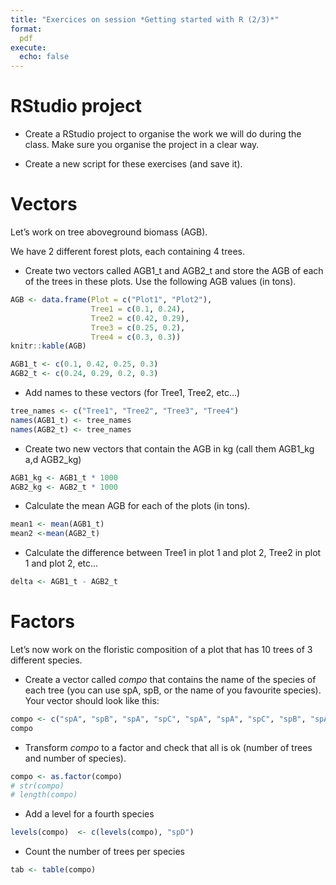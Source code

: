 ```yaml
---
title: "Exercices on session *Getting started with R (2/3)*"
format:
  pdf
execute:
  echo: false  
---
```


# RStudio project

* Create a RStudio project to organise the work we will do during the class. Make sure you organise the project in a clear way.

* Create a new script for these exercises (and save it).

# Vectors

Let's work on tree aboveground biomass (AGB). 

We have 2 different forest plots, each containing 4 trees.

* Create two vectors called AGB1_t and AGB2_t and store the AGB of each of the trees in these plots. Use the following AGB values (in tons).

```r
AGB <- data.frame(Plot = c("Plot1", "Plot2"),
                  Tree1 = c(0.1, 0.24),
                  Tree2 = c(0.42, 0.29),
                  Tree3 = c(0.25, 0.2),
                  Tree4 = c(0.3, 0.3))
knitr::kable(AGB)
```

```r
AGB1_t <- c(0.1, 0.42, 0.25, 0.3)
AGB2_t <- c(0.24, 0.29, 0.2, 0.3)
```

* Add names to these vectors (for Tree1, Tree2, etc...)

```r
tree_names <- c("Tree1", "Tree2", "Tree3", "Tree4")
names(AGB1_t) <- tree_names
names(AGB2_t) <- tree_names
```

* Create two new vectors that contain the AGB in kg (call them AGB1_kg a,d AGB2_kg)

```r
AGB1_kg <- AGB1_t * 1000
AGB2_kg <- AGB2_t * 1000
```


* Calculate the mean AGB for each of the plots (in tons).

```r
mean1 <- mean(AGB1_t)
mean2 <-mean(AGB2_t)
```

* Calculate the difference between Tree1 in plot 1 and plot 2, Tree2 in plot 1 and plot 2, etc...

```r
delta <- AGB1_t - AGB2_t
```


# Factors

Let's now work on the floristic composition of a plot that has 10 trees of 3 different species.

* Create a vector called *compo* that contains the name of the species of each tree (you can use spA, spB, or the name of you favourite species). 
Your vector should look like this:

```r
compo <- c("spA", "spB", "spA", "spC", "spA", "spA", "spC", "spB", "spA", "spC")
compo
```

* Transform *compo* to a factor and check that all is ok (number of trees and number of species).

```r
compo <- as.factor(compo)
# str(compo)
# length(compo)
```

* Add a level for a fourth species

```r
levels(compo)  <- c(levels(compo), "spD")
```

* Count the number of trees per species

```r
tab <- table(compo)
```

